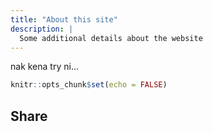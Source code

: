 ```yaml
---
title: "About this site"
description: |
  Some additional details about the website
---
```

nak kena try ni...
```r
knitr::opts_chunk$set(echo = FALSE)
```

## Share {.appendix}

<a href="https://aaims.co"><i class="fab fa-facebook-f"></i></a>